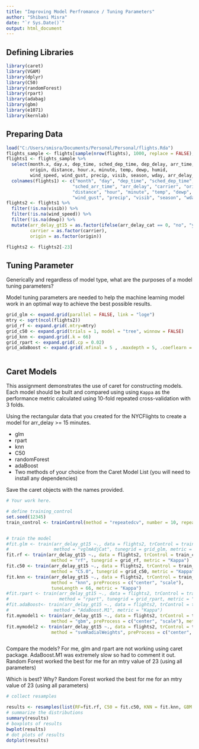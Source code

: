 ---
title: "Improving Model Perfromance / Tuning Parameters"
author: "Shibani Misra"
date: "`r Sys.Date()`"
output: html_document
---
## Defining Libraries
```{r}
library(caret)
library(VGAM)
library(dplyr)
library(C50)
library(randomForest)
library(rpart)
library(adabag)
library(gbm)
library(e1071)
library(kernlab)
```

## Preparing Data
```{r}
load("C:/Users/smisra/Documents/Personal/Personal/flights.Rda")
flights_sample <- flights[sample(nrow(flights), 1000, replace = FALSE),]
flights1 <- flights_sample %>% 
  select(month.x, day.x, dep_time, sched_dep_time, dep_delay, arr_time, sched_arr_time, arr_delay, carrier,
         origin, distance, hour.x, minute, temp, dewp, humid,  
         wind_speed, wind_gust, precip, visib, season, wday, arr_delay_cat)
  colnames(flights1) <- c("month", "day", "dep_time", "sched_dep_time", "dep_delay", "arr_time", 
                         "sched_arr_time", "arr_delay", "carrier", "origin", 
                         "distance", "hour", "minute", "temp", "dewp", "humid", "wind_speed",
                         "wind_gust", "precip", "visib", "season", "wday", "arr_delay_cat")
flights2 <- flights1 %>% 
  filter(!is.na(visib)) %>% 
  filter(!is.na(wind_speed)) %>% 
  filter(!is.na(dewp)) %>% 
  mutate(arr_delay_gt15 = as.factor(ifelse(arr_delay_cat == 0, "no", "yes")),
         carrier = as.factor(carrier),
         origin = as.factor(origin)) 

flights2 <- flights2[-23]
```


## Tuning Parameter

Generically and regardless of model type, what are the purposes of a model
tuning parameters?

Model tuning parameters are needed to help the machine learning model work in an optimal way to achieve the best possible results. 

```{r}
grid_glm <- expand.grid(parallel = FALSE, link = "loge")
mtry <- sqrt(ncol(flights2))
grid_rf <- expand.grid(.mtry=mtry)
grid_c50 <- expand.grid(trials = 1, model = "tree", winnow = FALSE)
grid_knn <- expand.grid(.k = 66)
grid_rpart <- expand.grid(.cp = 0.02)
grid_adaBoost <- expand.grid(.mfinal = 5 , .maxdepth = 5, .coeflearn = 'Breiman' )



```

## Caret Models

This assignment demonstrates the use of caret for constructing models. Each
model should be built and compared using using `Kappa` as the performance
metric calculated using 10-fold repeated cross-validation with 3 folds.

Using the rectangular data that you created for the NYCFlights to create a model
for arr_delay >= 15 minutes.

- glm
- rpart
- knn
- C50
- randomForest
- adaBoost
- Two methods of your choice from the Caret Model List (you will need to install any dependencies)

Save the caret objects with the names provided.

```{r}

# Your work here.

# define training_control
set.seed(12345)
train_control <- trainControl(method = "repeatedcv", number = 10, repeats = 3, classProbs = TRUE)


# train the model
#fit.glm <- train(arr_delay_gt15 ~., data = flights2, trControl = train_control, 
#                 method = "vglmAdjCat", tunegrid = grid_glm, metric = "Kappa")
fit.rf <- train(arr_delay_gt15 ~., data = flights2, trControl = train_control, 
                 method = "rf", tunegrid = grid_rf, metric = "Kappa")
fit.c50 <- train(arr_delay_gt15 ~., data = flights2, trControl = train_control, 
                 method = "C5.0", tunegrid = grid_c50, metric = "Kappa")
fit.knn <- train(arr_delay_gt15 ~., data = flights2, trControl = train_control,
                 method = "knn", preProcess = c("center", "scale"),
                 tuneLength = 66, metric = "Kappa")
#fit.rpart <- train(arr_delay_gt15 ~., data = flights2, trControl = train_control, 
#                   method = "rpart", tunegrid = grid_rpart, metric = "Kappa")
#fit.adaBoost<- train(arr_delay_gt15 ~., data = flights2, trControl = train_control,
#                 method = "AdaBoost.M1", metric = "Kappa")				   
fit.mymodel1 <- train(arr_delay_gt15 ~., data = flights2, trControl = train_control,
                 method = "gbm", preProcess = c("center", "scale"), metric = "Kappa")
fit.mymodel2 <- train(arr_delay_gt15 ~., data = flights2, trControl = train_control,
                 method = "svmRadialWeights", preProcess = c("center", "scale"), metric = "Kappa")



```

Compare the  models?
For me, glm and rpart are not working using caret package.
AdaBoost.M1 was extremely slow so had to comment it out.
Random Forest worked the best for me for an mtry value of 23 (using all parameters)

Which is best?  Why?
Random Forest worked the best for me for an mtry value of 23 (using all parameters)
```{r}
# collect resamples

results <- resamples(list(RF=fit.rf, C50 = fit.c50, KNN = fit.knn, GBM = fit.mymodel1, SVM=fit.mymodel2))
# summarize the distributions
summary(results)
# boxplots of results
bwplot(results)
# dot plots of results
dotplot(results)

```